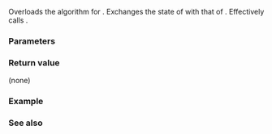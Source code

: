 {{cpp/title|swap&lt;small&gt;(std::basic_regex)&lt;/small&gt;}}
{{cpp/regex/basic_regex/navbar}}
{{ddcl|since=c++11|
template&lt; class CharT, class Traits &gt;
void swap( basic_regex&lt;CharT, Traits&gt;&amp; lhs, basic_regex&lt;CharT, Traits&gt;&amp; rhs ) noexcept;
}}

Overloads the {{lc|std::swap}} algorithm for {{lc|std::basic_regex}}. Exchanges the state of {{c|lhs}} with that of {{c|rhs}}. Effectively calls {{c|lhs.swap(rhs)}}.

===Parameters===
{{par begin}}
{{par|lhs, rhs|regular expressions to swap}}
{{par end}}

===Return value===
(none)

===Example===
{{example
|code=
|output=
}}

===See also===
{{dsc begin}}
{{dsc inc|cpp/regex/basic_regex/dsc swap}}
{{dsc end}}

{{langlinks|de|es|fr|it|ja|pt|ru|zh}}